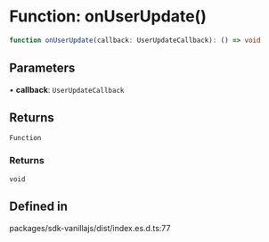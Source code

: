 # Function: onUserUpdate()

```ts
function onUserUpdate(callback: UserUpdateCallback): () => void
```

## Parameters

• **callback**: `UserUpdateCallback`

## Returns

`Function`

### Returns

`void`

## Defined in

packages/sdk-vanillajs/dist/index.es.d.ts:77
